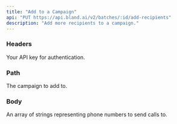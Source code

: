 ```yaml
---
title: "Add to a Campaign"
api: "PUT https://api.bland.ai/v2/batches/:id/add-recipients"
description: "Add more recipients to a campaign."
---
```


### Headers

<ParamField header="authorization" type="string" required>
  Your API key for authentication.
</ParamField>


### Path

<ParamField path="campaign_id" type="string" required>
  The campaign to add to.
</ParamField>

### Body

<ParamField body="phone_numbers" type="string[]" required>
  An array of strings representing phone numbers to send calls to.
</ParamField>